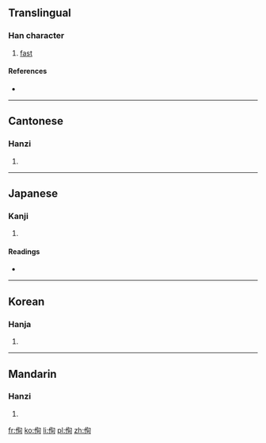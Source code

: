 ==Translingual==

===Han character===
{{Han char|rn=9|rad=人|as=06|sn=8|four=2722<sub>0</sub>|canj=人心日 (OPA)|ids=⿰[[亻]][[旬]]}}

# [[fast]]

====References====
* {{Han ref|kx=0102.150|dkj=00604|dj=0216.130|hdz=10151.030|uh=4F9A|ud=20378|bh=CBC0|bd=52160}}

----

==Cantonese==

===Hanzi===
{{yue-hanzi|jyut=|y=seun1}}

# {{defn|lang=yue|sort=人06}}

----

==Japanese==

===Kanji===
{{ja-kanji|grade=|rs=人06}}

# {{defn|lang=ja|sort=人06}}

====Readings====
* {{ja-readings|on=[[しゅん]] (shun), [[じゅん]] (jun)|kun=[[すみやか]] (sumiyaka), [[しめす]] (shimesu), [[となえる]] (tonaeru), [[ふかい]] (fukai), [[つかふ]] (tsukafu)}}

----

==Korean==

===Hanja===
{{ko-hanja|hangeul=순|rv=sun|mr=sun}}

# {{defn|lang=ko|sort=人06}}

----

==Mandarin==

===Hanzi===
{{cmn-hanzi|pin=[[xùn]] ([[xun4]])|wg=hsün<sup>4</sup>}}

# {{defn|lang=cmn|sort=人06}}

[[fr:侚]]
[[ko:侚]]
[[li:侚]]
[[pl:侚]]
[[zh:侚]]